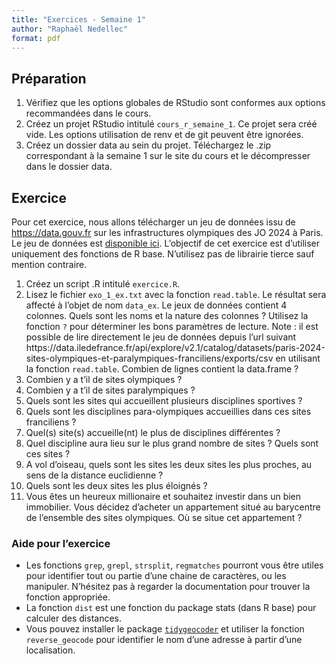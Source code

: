 ```yaml
---
title: "Exercices - Semaine 1"
author: "Raphaël Nedellec"
format: pdf
---
```


## Préparation

1. Vérifiez que les options globales de RStudio sont conformes aux options recommandées dans le cours.
2. Créez un projet RStudio intitulé `cours_r_semaine_1`. Ce projet sera créé vide. Les options utilisation de renv et de git peuvent être ignorées.
3. Créez un dossier data au sein du projet. Téléchargez le .zip correspondant à la semaine 1 sur le site du cours et le décompresser dans le dossier data.

## Exercice 

Pour cet exercice, nous allons télécharger un jeu de données issu de [https://data.gouv.fr]() sur les infrastructures olympiques des JO 2024 à Paris. Le jeu de données est [disponible ici](https://www.data.gouv.fr/fr/datasets/paris-2024-sites-olympiques-et-paralympiques-franciliens/). L'objectif de cet exercice est d'utiliser uniquement des fonctions de R base. N'utilisez pas de librairie tierce sauf mention contraire.

1. Créez un script .R intitulé `exercice.R`.
2. Lisez le fichier `exo_1_ex.txt` avec la fonction `read.table`. Le résultat sera affecté à l'objet de nom `data_ex`. Le jeux de données contient 4 colonnes. Quels sont les noms et la nature des colonnes ? Utilisez la fonction `?` pour déterminer les bons paramètres de lecture. Note : il est possible de lire directement le jeu de données depuis l'url suivant https://data.iledefrance.fr/api/explore/v2.1/catalog/datasets/paris-2024-sites-olympiques-et-paralympiques-franciliens/exports/csv en utilisant la fonction `read.table`. Combien de lignes contient la data.frame ?
3. Combien y a t'il de sites olympiques ?
4. Combien y a t'il de sites paralympiques ?
5. Quels sont les sites qui accueillent plusieurs disciplines sportives ?
6. Quels sont les disciplines para-olympiques accueillies dans ces sites franciliens ?
7. Quel(s) site(s) accueille(nt) le plus de disciplines différentes ?
8. Quel discipline aura lieu sur le plus grand nombre de sites ? Quels sont ces sites ? 
9. A vol d'oiseau, quels sont les sites les deux sites les plus proches, au sens de la distance euclidienne ?
10. Quels sont les deux sites les plus éloignés ?
11. Vous êtes un heureux millionaire et souhaitez investir dans un bien immobilier. Vous décidez d'acheter un appartement situé au barycentre de l'ensemble des sites olympiques. Où se situe cet appartement ?

### Aide pour l'exercice

- Les fonctions `grep`, `grepl`, `strsplit`, `regmatches` pourront vous être utiles pour identifier tout ou partie d'une chaine de caractères, ou les manipuler. N'hésitez pas à regarder la documentation pour trouver la fonction appropriée.
- La fonction `dist` est une fonction du package stats (dans R base) pour calculer des distances.
- Vous pouvez installer le package [`tidygeocoder`](https://cran.r-project.org/web/packages/tidygeocoder/readme/README.html) et utiliser la fonction `reverse_geocode` pour identifier le nom d'une adresse à partir d'une localisation.